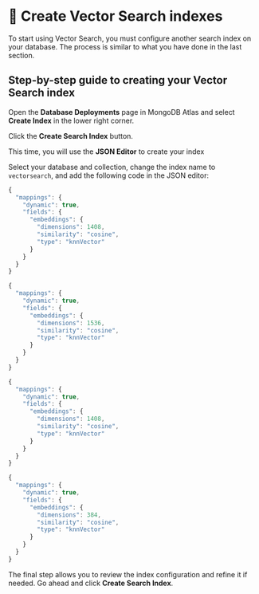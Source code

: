 
# 👐 Create Vector Search indexes

To start using Vector Search, you must configure another search index on your database. The process is similar to what you have done in the last section.

## Step-by-step guide to creating your Vector Search index

Open the **Database Deployments** page in MongoDB Atlas and select **Create Index** in the lower right corner.

<Screenshot src="img/screenshots/7-vector-search/6-create-index/1-create-index.png" alt="The 'Database Deployments' page with the 'Create Index' link highlighted" url="https://cloud.mongodb.com" />


Click the **Create Search Index** button.

<Screenshot src="img/screenshots/7-vector-search/6-create-index/2-create-search-index.png" alt="The 'Create Index' page with the 'Create Search Index' button highlighted" url="https://cloud.mongodb.com" />

This time, you will use the **JSON Editor** to create your index

<Screenshot src="img/screenshots/7-vector-search/6-create-index/3-json-editor.png" alt="The 'Create Index' page with the 'JSON Editor' tab highlighted" url="https://cloud.mongodb.com" />


Select your database and collection, change the index name to `vectorsearch`, and add the following code in the JSON editor:

<Tabs groupId="aiproviders">
  <TabItem value="serverless" label="Serverless Endpoint" default>

```js
{
  "mappings": {
    "dynamic": true,
    "fields": {
      "embeddings": {
        "dimensions": 1408,
        "similarity": "cosine",
        "type": "knnVector"
      }
    }
  }
}
```

  </TabItem>
  <TabItem value="openai" label="OpenAI" default>

```js
{
  "mappings": {
    "dynamic": true,
    "fields": {
      "embeddings": {
        "dimensions": 1536,
        "similarity": "cosine",
        "type": "knnVector"
      }
    }
  }
}
```

  </TabItem>
  <TabItem value="googleVertex" label="Google Cloud Vertex AI">

```js
{
  "mappings": {
    "dynamic": true,
    "fields": {
      "embeddings": {
        "dimensions": 1408,
        "similarity": "cosine",
        "type": "knnVector"
      }
    }
  }
}
```

  </TabItem>
  <TabItem value="sagemaker" label="Amazon SageMaker">

```js
{
  "mappings": {
    "dynamic": true,
    "fields": {
      "embeddings": {
        "dimensions": 384,
        "similarity": "cosine",
        "type": "knnVector"
      }
    }
  }
}
```

  </TabItem>
</Tabs>

The final step allows you to review the index configuration and refine it if needed. Go ahead and click **Create Search Index**.

